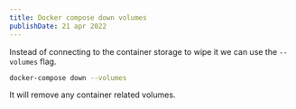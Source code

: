 ```yaml
---
title: Docker compose down volumes
publishDate: 21 apr 2022
---
```


Instead of connecting to the container storage to wipe it we can use the `--volumes` flag.

```bash
docker-compose down --volumes
```

It will remove any container related volumes.
